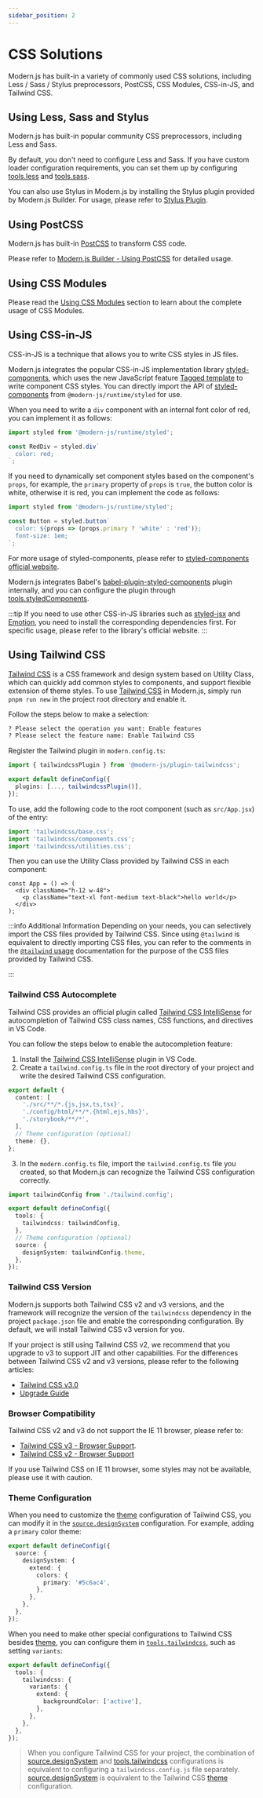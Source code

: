 ```yaml
---
sidebar_position: 2
---
```


# CSS Solutions

Modern.js has built-in a variety of commonly used CSS solutions, including Less / Sass / Stylus preprocessors, PostCSS, CSS Modules, CSS-in-JS, and Tailwind CSS.

## Using Less, Sass and Stylus

Modern.js has built-in popular community CSS preprocessors, including Less and Sass.

By default, you don't need to configure Less and Sass. If you have custom loader configuration requirements, you can set them up by configuring [tools.less](/configure/app/tools/less) and [tools.sass](/configure/app/tools/sass).

You can also use Stylus in Modern.js by installing the Stylus plugin provided by Modern.js Builder. For usage, please refer to [Stylus Plugin](https://modernjs.dev/builder/plugins/plugin-stylus.html).

## Using PostCSS

Modern.js has built-in [PostCSS](https://postcss.org/) to transform CSS code.

Please refer to [Modern.js Builder - Using PostCSS](https://modernjs.dev/builder/en/guide/basic/css-usage.html#using-postcss) for detailed usage.

## Using CSS Modules

Please read the [Using CSS Modules](https://modernjs.dev/builder/en/guide/basic/css-modules.html) section to learn about the complete usage of CSS Modules.

## Using CSS-in-JS

CSS-in-JS is a technique that allows you to write CSS styles in JS files.

Modern.js integrates the popular CSS-in-JS implementation library [styled-components](https://styled-components.com/), which uses the new JavaScript feature [Tagged template](https://developer.mozilla.org/en-US/docs/Web/JavaScript/Reference/Template_literals#tagged_templates) to write component CSS styles. You can directly import the API of [styled-components](https://styled-components.com/) from `@modern-js/runtime/styled` for use.

When you need to write a `div` component with an internal font color of red, you can implement it as follows:

```js
import styled from '@modern-js/runtime/styled';

const RedDiv = styled.div`
  color: red;
`;
```

If you need to dynamically set component styles based on the component's `props`, for example, the `primary` property of `props` is `true`, the button color is white, otherwise it is red, you can implement the code as follows:

```js
import styled from '@modern-js/runtime/styled';

const Button = styled.button`
  color: ${props => (props.primary ? 'white' : 'red')};
  font-size: 1em;
`;
```

For more usage of styled-components, please refer to [styled-components official website](https://styled-components.com/).

Modern.js integrates Babel's [babel-plugin-styled-components](https://github.com/styled-components/babel-plugin-styled-components) plugin internally, and you can configure the plugin through [tools.styledComponents](/configure/app/tools/styled-components).

:::tip
If you need to use other CSS-in-JS libraries such as [styled-jsx](https://www.npmjs.com/package/styled-jsx) and [Emotion](https://emotion.sh/), you need to install the corresponding dependencies first. For specific usage, please refer to the library's official website.
:::

## Using Tailwind CSS

[Tailwind CSS](https://tailwindcss.com/) is a CSS framework and design system based on Utility Class, which can quickly add common styles to components, and support flexible extension of theme styles. To use [Tailwind CSS](https://tailwindcss.com/) in Modern.js, simply run `pnpm run new` in the project root directory and enable it.

Follow the steps below to make a selection:

```bash
? Please select the operation you want: Enable features
? Please select the feature name: Enable Tailwind CSS
```

Register the Tailwind plugin in `modern.config.ts`:

```ts title="modern.config.ts"
import { tailwindcssPlugin } from '@modern-js/plugin-tailwindcss';

export default defineConfig({
  plugins: [..., tailwindcssPlugin()],
});
```

To use, add the following code to the root component (such as `src/App.jsx`) of the entry:

```js
import 'tailwindcss/base.css';
import 'tailwindcss/components.css';
import 'tailwindcss/utilities.css';
```

Then you can use the Utility Class provided by Tailwind CSS in each component:

```tsx
const App = () => (
  <div className="h-12 w-48">
    <p className="text-xl font-medium text-black">hello world</p>
  </div>
);
```

:::info Additional Information
Depending on your needs, you can selectively import the CSS files provided by Tailwind CSS. Since using `@tailwind` is equivalent to directly importing CSS files, you can refer to the comments in the [`@tailwind` usage](https://tailwindcss.com/docs/functions-and-directives#tailwind) documentation for the purpose of the CSS files provided by Tailwind CSS.

:::

### Tailwind CSS Autocomplete

Tailwind CSS provides an official plugin called [Tailwind CSS IntelliSense](https://github.com/tailwindlabs/tailwindcss-intellisense) for autocompletion of Tailwind CSS class names, CSS functions, and directives in VS Code.

You can follow the steps below to enable the autocompletion feature:

1. Install the [Tailwind CSS IntelliSense](https://github.com/tailwindlabs/tailwindcss-intellisense) plugin in VS Code.
2. Create a `tailwind.config.ts` file in the root directory of your project and write the desired Tailwind CSS configuration.

```ts title="tailwind.config.ts"
export default {
  content: [
    './src/**/*.{js,jsx,ts,tsx}',
    './config/html/**/*.{html,ejs,hbs}',
    './storybook/**/*',
  ],
  // Theme configuration (optional)
  theme: {},
};
```

3. In the `modern.config.ts` file, import the `tailwind.config.ts` file you created, so that Modern.js can recognize the Tailwind CSS configuration correctly.

```ts title="modern.config.ts"
import tailwindConfig from './tailwind.config';

export default defineConfig({
  tools: {
    tailwindcss: tailwindConfig,
  },
  // Theme configuration (optional)
  source: {
    designSystem: tailwindConfig.theme,
  },
});
```

### Tailwind CSS Version

Modern.js supports both Tailwind CSS v2 and v3 versions, and the framework will recognize the version of the `tailwindcss` dependency in the project `package.json` file and enable the corresponding configuration. By default, we will install Tailwind CSS v3 version for you.

If your project is still using Tailwind CSS v2, we recommend that you upgrade to v3 to support JIT and other capabilities. For the differences between Tailwind CSS v2 and v3 versions, please refer to the following articles:

- [Tailwind CSS v3.0](https://tailwindcss.com/blog/tailwindcss-v3)
- [Upgrade Guide](https://tailwindcss.com/docs/upgrade-guide)

### Browser Compatibility

Tailwind CSS v2 and v3 do not support the IE 11 browser, please refer to:

- [Tailwind CSS v3 - Browser Support](https://tailwindcss.com/docs/browser-support).
- [Tailwind CSS v2 - Browser Support](https://v2.tailwindcss.com/docs/browser-support)

If you use Tailwind CSS on IE 11 browser, some styles may not be available, please use it with caution.

### Theme Configuration

When you need to customize the [theme](https://tailwindcss.com/docs/theme) configuration of Tailwind CSS, you can modify it in the [`source.designSystem`](/configure/app/source/design-system) configuration. For example, adding a `primary` color theme:

```ts title="modern.config.ts"
export default defineConfig({
  source: {
    designSystem: {
      extend: {
        colors: {
          primary: '#5c6ac4',
        },
      },
    },
  },
});
```

When you need to make other special configurations to Tailwind CSS besides [theme](https://tailwindcss.com/docs/theme), you can configure them in [`tools.tailwindcss`](/configure/app/tools/tailwindcss), such as setting `variants`:

```ts title="modern.config.ts"
export default defineConfig({
  tools: {
    tailwindcss: {
      variants: {
        extend: {
          backgroundColor: ['active'],
        },
      },
    },
  },
});
```

> When you configure Tailwind CSS for your project, the combination of [source.designSystem](/configure/app/source/design-system) and [tools.tailwindcss](/configure/app/tools/tailwindcss) configurations is equivalent to configuring a `tailwindcss.config.js` file separately. [source.designSystem](/configure/app/source/design-system) is equivalent to the Tailwind CSS [theme](https://v2.tailwindcss.com/docs/configuration#theme) configuration.
